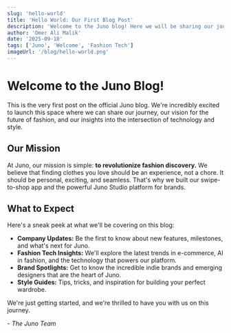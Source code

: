 ```yaml
---
slug: 'hello-world'
title: 'Hello World: Our First Blog Post'
description: 'Welcome to the Juno blog! Here we will be sharing our journey, insights into the fashion industry, and updates about our platform.'
author: 'Omer Ali Malik'
date: '2025-09-18'
tags: ['Juno', 'Welcome', 'Fashion Tech']
imageUrl: '/blog/hello-world.png'
---
```


# Welcome to the Juno Blog!

This is the very first post on the official Juno blog. We're incredibly excited to launch this space where we can share our journey, our vision for the future of fashion, and our insights into the intersection of technology and style.

## Our Mission

At Juno, our mission is simple: **to revolutionize fashion discovery.** We believe that finding clothes you love should be an experience, not a chore. It should be personal, exciting, and seamless. That's why we built our swipe-to-shop app and the powerful Juno Studio platform for brands.

## What to Expect

Here's a sneak peek at what we'll be covering on this blog:

- **Company Updates:** Be the first to know about new features, milestones, and what's next for Juno.
- **Fashion Tech Insights:** We'll explore the latest trends in e-commerce, AI in fashion, and the technology that powers our platform.
- **Brand Spotlights:** Get to know the incredible indie brands and emerging designers that are the heart of Juno.
- **Style Guides:** Tips, tricks, and inspiration for building your perfect wardrobe.

We're just getting started, and we're thrilled to have you with us on this journey.

*- The Juno Team*
